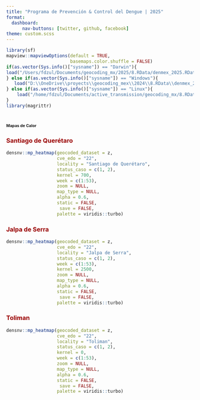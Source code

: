 ```yaml
---
title: "Programa de Prevención & Control del Dengue | 2025"
format: 
  dashboard:
      nav-buttons: [twitter, github, facebook]
theme: custom.scss
---
```


```r
library(sf)
mapview::mapviewOptions(default = TRUE,
                        basemaps.color.shuffle = FALSE)
if(as.vector(Sys.info()["sysname"]) == "Darwin"){
load("/Users/fdzul/Documents/geocoding_mx/2025/8.RData/denmex_2025.RData")
} else if(as.vector(Sys.info()["sysname"]) == "Windows"){
   load("D:\\OneDrive\\proyects\\geocoding_mex\\2024\\8.RData\\denmex_2024.RData")
} else if(as.vector(Sys.info()["sysname"]) == "Linux"){
    load("/home/fdzul/Documents/active_transmission/geocoding_mx/8.RData/denmex_2025.RData")
}
library(magrittr)
```


# [**Mapas de Calor**]{style="font-size:8pt"}

::: panel-tabset

### [**Santiago de Querétaro**]{style="color:#990000"}
```r
densnv::mp_heatmap(geocoded_dataset = z,
                   cve_edo = "22",
                   locality = "Santiago de Querétaro",
                   status_caso = c(1, 2),
                   kernel = 700,
                   week = c(1:53),
                   zoom = NULL,
                   map_type = NULL,
                   alpha = 0.6,
                   static = FALSE,
                    save = FALSE,
                   palette = viridis::turbo)
```


### [**Jalpa de Serra**]{style="color:#990000"}
```r
densnv::mp_heatmap(geocoded_dataset = z,
                   cve_edo = "22",
                   locality = "Jalpa de Serra",
                   status_caso = c(1, 2),
                   week = c(1:53),
                   kernel = 2500,
                   zoom = NULL,
                   map_type = NULL,
                   alpha = 0.6,
                   static = FALSE,
                    save = FALSE,
                   palette = viridis::turbo)
```


### [**Toliman**]{style="color:#990000"}
```r
densnv::mp_heatmap(geocoded_dataset = z,
                   cve_edo = "22",
                   locality = "Toliman",
                   status_caso = c(1, 2),
                   kernel = 0,
                   week = c(1:53),
                   zoom = NULL,
                   map_type = NULL,
                   alpha = 0.6,
                   static = FALSE,
                    save = FALSE,
                   palette = viridis::turbo)
```




:::
